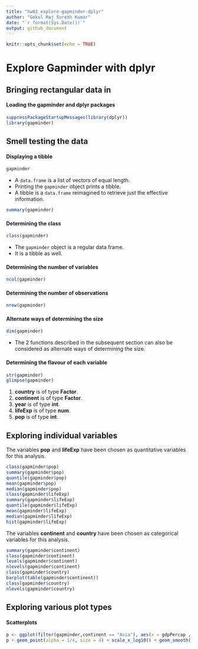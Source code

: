 ```yaml
---
title: "hw02_explore-gapminder-dplyr"
author: "Gokul Raj Suresh Kumar"
date: "`r format(Sys.Date())`"
output: github_document
---
```


```r
knitr::opts_chunk$set(echo = TRUE)
```

# Explore Gapminder with dplyr

## Bringing rectangular data in

#### Loading the gapminder and dplyr packages 

```r
suppressPackageStartupMessages(library(dplyr))
library(gapminder)
```

## Smell testing the data

#### Displaying a tibble
```r
gapminder
```
- A `data.frame` is a list of vectors of equal length. 
- Printing the `gapminder` object prints a tibble. 
- A tibble is a `data.frame` reimagined to retrieve just the effective information.

```r
summary(gapminder)
```


#### Determining the class 

```r
class(gapminder)
```
- The `gapminder` object is a regular data frame.
- It is a tibble as well.

#### Determining the number of variables

```r
ncol(gapminder)
```

#### Determining the number of observations

```r
nrow(gapminder)
```

#### Alternate ways of determining the size

```r
dim(gapminder)
```

- The 2 functions described in the subsequent section can also be considered as alternate ways of determining the size.

#### Determining the flavour of each variable

```r
str(gapminder)
glimpse(gapminder)
```
1. **country** is of type **Factor**.
2. **continent** is of type **Factor**.
3. **year** is of type **int**.
4. **lifeExp** is of type **num**.
5. **pop** is of type **int**.

## Exploring individual variables

The variables **pop** and **lifeExp** have been chosen as quantitative variables for this analysis.

```r
class(gapminder$pop)
summary(gapminder$pop)
quantile(gapminder$pop)
mean(gapminder$pop)
median(gapminder$pop)
class(gapminder$lifeExp)
summary(gapminder$lifeExp)
quantile(gapminder$lifeExp)
mean(gapminder$lifeExp)
median(gapminder$lifeExp)
hist(gapminder$lifeExp)
```

The variables **continent** and **country**  have been chosen as categorical variables for this analysis.

```r
summary(gapminder$continent)
class(gapminder$continent)
levels(gapminder$continent)
nlevels(gapminder$continent)
class(gapminder$country)
barplot(table(gapminder$continent))
class(gapminder$country)
nlevels(gapminder$country)
```


## Exploring various plot types

#### Scatterplots
```r
p <- ggplot(filter(gapminder,continent == "Asia"), aes(x = gdpPercap , y = lifeExp))
p + geom_point(alpha = 1/4, size = 4) + scale_x_log10() + geom_smooth(lwd = 2, se = FALSE)
```

#### 




